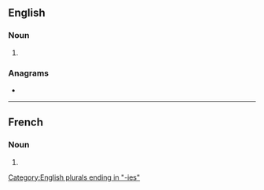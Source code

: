 ==English==

===Noun===
{{head|en|noun plural form}}

# {{plural of|antipathy|lang=en}}

===Anagrams===
* {{anagrams|en|antipathise}}

[[Category:English plurals ending in "-ies"]]

----

==French==

===Noun===
{{head|fr|noun plural form|g=f}}

# {{plural of|antipathie|lang=fr}}